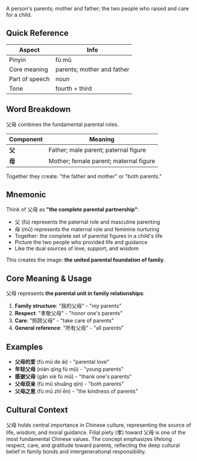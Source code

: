 A person's parents; mother and father; the two people who raised and care for a child.

## Quick Reference

| Aspect         | Info                       |
| -------------- | -------------------------- |
| Pinyin         | fù mǔ                      |
| Core meaning   | parents; mother and father |
| Part of speech | noun                       |
| Tone           | fourth + third             |

## Word Breakdown

父母 combines the fundamental parental roles.

| Component | Meaning                                |
| --------- | -------------------------------------- |
| **父**    | Father; male parent; paternal figure   |
| **母**    | Mother; female parent; maternal figure |

Together they create: "the father and mother" or "both parents."

## Mnemonic

Think of 父母 as **"the complete parental partnership"**:

- 父 (fù) represents the paternal role and masculine parenting
- 母 (mǔ) represents the maternal role and feminine nurturing
- Together: the complete set of parental figures in a child's life
- Picture the two people who provided life and guidance
- Like the dual sources of love, support, and wisdom

This creates the image: **the united parental foundation of family**.

## Core Meaning & Usage

父母 represents **the parental unit in family relationships**:

1. **Family structure**: "我的父母" - "my parents"
2. **Respect**: "孝敬父母" - "honor one's parents"
3. **Care**: "照顾父母" - "take care of parents"
4. **General reference**: "所有父母" - "all parents"

## Examples

- **父母的爱** (fù mǔ de ài) - "parental love"
- **年轻父母** (nián qīng fù mǔ) - "young parents"
- **感谢父母** (gǎn xiè fù mǔ) - "thank one's parents"
- **父母双亲** (fù mǔ shuāng qīn) - "both parents"
- **父母之恩** (fù mǔ zhī ēn) - "the kindness of parents"

## Cultural Context

父母 holds central importance in Chinese culture, representing the source of life, wisdom, and moral
guidance. Filial piety (孝) toward 父母 is one of the most fundamental Chinese values. The concept
emphasizes lifelong respect, care, and gratitude toward parents, reflecting the deep cultural belief
in family bonds and intergenerational responsibility.
